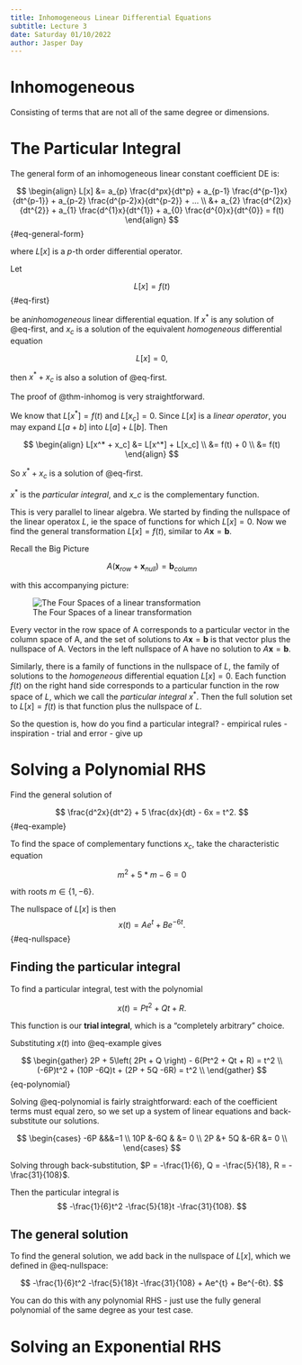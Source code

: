 ```yaml
---
title: Inhomogeneous Linear Differential Equations
subtitle: Lecture 3
date: Saturday 01/10/2022
author: Jasper Day
---
```


:::{#def-inhomogeneous}

# Inhomogeneous

Consisting of terms that are not all of the same degree or dimensions.

:::

# The Particular Integral

The general form of an inhomogeneous linear constant coefficient DE is:

$$
\begin{align}
L[x] &= a_{p} \frac{d^px}{dt^p} + a_{p-1} \frac{d^{p-1}x}{dt^{p-1}} + a_{p-2} \frac{d^{p-2}x}{dt^{p-2}} + ... \\
&+ a_{2} \frac{d^{2}x}{dt^{2}} + a_{1} \frac{d^{1}x}{dt^{1}} + a_{0} \frac{d^{0}x}{dt^{0}} = f(t)
\end{align}
$${#eq-general-form}

where $L[x]$ is a $p$-th order differential operator.

:::{#thm-inhomog}

Let

$$
L[x] = f(t)
$${#eq-first}

be an*inhomogeneous* linear differential equation. If $x^*$ is any solution of @eq-first, and $x_c$ is a solution of the equivalent *homogeneous* differential equation

$$
L[x] = 0,
$$

then $x^* + x_c$ is also a solution of @eq-first.

:::

The proof of @thm-inhomog is very straightforward.

:::{.proof}

We know that $L[x^*] = f(t)$ and $L[x_c] = 0$. Since $L[x]$ is a *linear operator*, you may expand $L[a + b]$ into $L[a] + L[b]$. Then 

$$
\begin{align}
L[x^* + x_c] &= L[x^*] + L[x_c] \\
&= f(t) + 0 \\
&= f(t)
\end{align}
$$

So $x^* + x_c$ is a solution of @eq-first.

:::

$x^*$ is the *particular integral*, and *x_c* is the complementary function.

:::{.callout-note}

This is very parallel to linear algebra. We started by finding the nullspace of the linear operatox $L$, ie the space of functions for which $L[x] = 0$. Now we find the general transformation $L[x] = f(t)$, similar to $A\textbf{x} = \textbf{b}$. 

Recall the Big Picture

$$
A\left(\textbf{x}_{row} + \textbf{x}_{null}\right) = \textbf{b}_{column}
$$

with this accompanying picture:

![The Four Spaces of a linear transformation](Images/2_Four_Spaces.png)

Every vector in the row space of A corresponds to a particular vector in the column space of A, and the set of solutions to $A\textbf{x} = \textbf{b}$ is that vector plus the nullspace of A. Vectors in the left nullspace of A have no solution to $A\textbf{x} = \textbf{b}$. 

Similarly, there is a family of functions in the nullspace of $L$, the family of solutions to the *homogeneous* differential equation $L[x] = 0$. Each function $f(t)$ on the right hand side corresponds to a particular function in the row space of $L$, which we call the *particular integral* $x^*$. Then the full solution set to $L[x] = f(t)$ is that function plus the nullspace of $L$.

:::

So the question is, how do you find a particular integral? 
- empirical rules
- inspiration
- trial and error
- give up

# Solving a Polynomial RHS

Find the general solution of 

$$
\frac{d^2x}{dt^2} + 5 \frac{dx}{dt} - 6x = t^2.
$${#eq-example}

To find the space of complementary functions $x_c$, take the characteristic equation

$$
m^2 + 5*m -6 = 0
$$

with roots $m \in \{ 1, -6 \}$.

The nullspace of $L[x]$ is then 
$$
x(t) = Ae^{t} + Be^{-6t}.
$${#eq-nullspace}

## Finding the particular integral

To find a particular integral, test with the polynomial

$$
x(t) = Pt^2 + Qt + R.
$$

This function is our **trial integral**, which is a "completely arbitrary" choice.

Substituting $x(t)$ into @eq-example gives 

$$
\begin{gather}
2P + 5\left( 2Pt + Q \right) - 6(Pt^2 + Qt + R) = t^2 \\
(-6P)t^2 + (10P -6Q)t + (2P + 5Q -6R) = t^2 \\
\end{gather}
$${eq-polynomial}

Solving @eq-polynomial is fairly straightforward: each of the coefficient terms must equal zero, so we set up a system of linear equations and back-substitute our solutions.

$$
\begin{cases}
-6P &&&=1 \\
10P &-6Q & &= 0 \\
2P &+ 5Q &-6R &= 0 \\
\end{cases}
$$

Solving through back-substitution, $P = -\frac{1}{6}, Q = -\frac{5}{18}, R = -\frac{31}{108}$.

Then the particular integral is 
$$ 
-\frac{1}{6}t^2 -\frac{5}{18}t -\frac{31}{108}.
$$

## The general solution

To find the general solution, we add back in the nullspace of $L[x]$, which we defined in @eq-nullspace:

$$
-\frac{1}{6}t^2 -\frac{5}{18}t -\frac{31}{108} + Ae^{t} + Be^{-6t}.
$$

You can do this with any polynomial RHS - just use the fully general polynomial of the same degree as your test case.

# Solving an Exponential RHS

